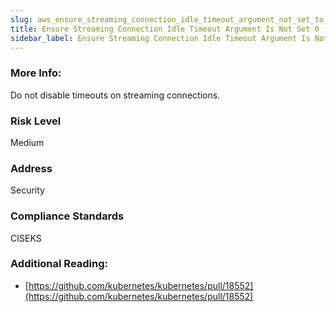 ```yaml
---
slug: aws_ensure_streaming_connection_idle_timeout_argument_not_set_to_0
title: Ensure Streaming Connection Idle Timeout Argument Is Not Set 0
sidebar_label: Ensure Streaming Connection Idle Timeout Argument Is Not Set 0
---
```


### More Info:

Do not disable timeouts on streaming connections.

### Risk Level

Medium

### Address

Security

### Compliance Standards

CISEKS


### Additional Reading:

- [https://github.com/kubernetes/kubernetes/pull/18552](https://github.com/kubernetes/kubernetes/pull/18552) 

